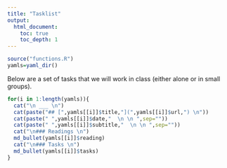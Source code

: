 ```yaml
---
title: "Tasklist"
output:
  html_document:
    toc: true
    toc_depth: 1
---
```


```r
source("functions.R")
yamls=yaml_dir()
```

Below are a set of tasks that we will work in class (either alone or in small groups).


```r
for(i in 1:length(yamls)){
  cat("\n ___ \n") 
  cat(paste("## [",yamls[[i]]$title,"](",yamls[[i]]$url,") \n"))
  cat(paste(" ",yamls[[i]]$date,"  \n \n ",sep=""))
  cat(paste(" ",yamls[[i]]$subtitle,"  \n \n ",sep=""))
  cat("\n### Readings \n")
  md_bullet(yamls[[i]]$reading)
  cat("\n### Tasks \n")
  md_bullet(yamls[[i]]$tasks)
}
```
